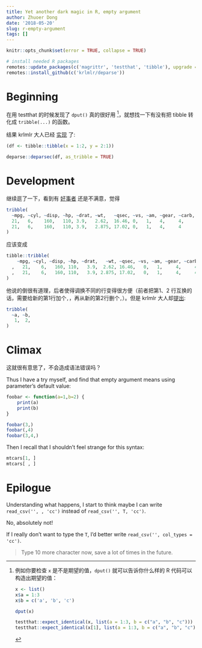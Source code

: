 ```yaml
---
title: Yet another dark magic in R, empty argument
author: Zhuoer Dong
date: '2018-05-20'
slug: r-empty-argument
tags: []
---
```


```r
knitr::opts_chunk$set(error = TRUE, collapse = TRUE)
```

```r
# install needed R packages
remotes::update_packages(c('magrittr', 'testthat', 'tibble'), upgrade = TRUE)
remotes::install_github(c('krlmlr/deparse'))
```


# Beginning

在用 testthat 的时候发现了 `dput()` 真的很好用 [^dput-testthat]，就想找一下有没有把 tibble 转化成 `tribble(...)` 的函数。

[^dput-testthat]: 例如你要检查 `x` 是不是期望的值，`dput()` 就可以告诉你什么样的 R 代码可以构造出期望的值：

    ```r
    x <- list()
    x$a = 1:3
    x$b = c('a', 'b', 'c')
    
    dput(x)

    testthat::expect_identical(x, list(a = 1:3, b = c("a", "b", "c")))
    testthat::expect_identical(x[1], list(a = 1:3, b = c("a", "b", "c")))
    ```

结果 krlmlr 大人已经 [实现](https://github.com/tidyverse/tibble/issues/127) 了:

```r
(df <- tibble::tibble(x = 1:2, y = 2:1))

deparse::deparsec(df, as_tribble = TRUE)
```


# Development

继续逛了一下，看到有 [好事者](https://github.com/krlmlr/deparse/issues/6) 还是不满意，觉得

```r
tribble(
  ~mpg, ~cyl, ~disp, ~hp, ~drat, ~wt,   ~qsec, ~vs, ~am, ~gear, ~carb,
  21,   6,    160,   110, 3.9,   2.62,  16.46, 0,   1,   4,     4,    
  21,   6,    160,   110, 3.9,   2.875, 17.02, 0,   1,   4,     4    
)
```

应该变成

```r
tibble::tribble(
    ~mpg, ~cyl, ~disp, ~hp, ~drat,   ~wt, ~qsec, ~vs, ~am, ~gear, ~carb
  ,   21,    6,   160, 110,   3.9,  2.62, 16.46,   0,   1,     4,     4
  ,   21,    6,   160, 110,   3.9, 2.875, 17.02,   0,   1,     4,     4
)
```

他说的倒很有道理，后者使得调换不同的行变得很方便（前者把第1、2 行互换的话，需要给新的第1行加个`,`，再从新的第2行删个`,`）。但是 krlmlr 大人却[提出](https://www.bountysource.com/issues/48133299-suggested-function-fake_tribble):

```r
tribble(
  ~a, ~b,
   1,  2,
)
```

# Climax

这就很有意思了，不会造成语法错误吗？

Thus I have a try myself, and find that empty argument means using parameter's default value:

```r
foobar <- function(a=1,b=2) {
	print(a)
	print(b)
}

foobar(3,)
foobar(,4)
foobar(3,4,)
```

Then I recall that I shouldn't feel strange for this syntax:

```r
mtcars[1, ]
mtcars[ , ]
```


# Epilogue

Understanding what happens, I start to think maybe I can write `read_csv('', , 'cc')` instead of `read_csv('', T, 'cc')`.

No, absolutely not!

If I really don't want to type the `T`, I'd better write `read_csv('', col_types = 'cc')`.

> Type 10 more character now, save a lot of times in the future.



















